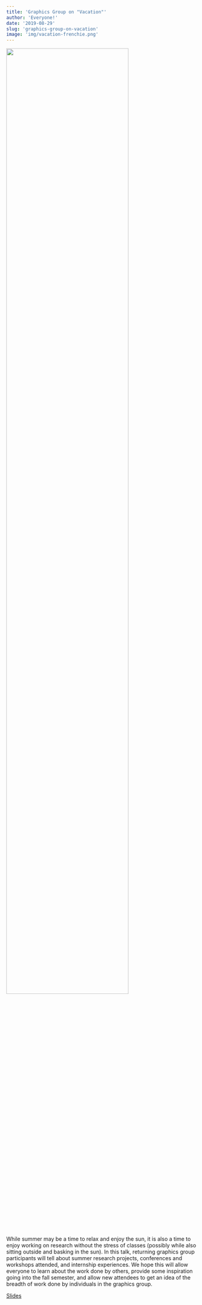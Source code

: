 ```yaml
---
title: 'Graphics Group on "Vacation"'
author: 'Everyone!'
date: '2019-08-29'
slug: 'graphics-group-on-vacation'
image: 'img/vacation-frenchie.png'
---
```


![](/post/2019-08-29-graphics-group-on-vacation_files/vacation-frenchie.png){width=80%}

While summer may be a time to relax and enjoy the sun, it is also a time to enjoy working on research without the stress of classes (possibly while also sitting outside and basking in the sun). In this talk, returning graphics group participants will tell about summer research projects, conferences and workshops attended, and internship experiences. We hope this will allow everyone to learn about the work done by others, provide some inspiration going into the fall semester, and allow new attendees to get an idea of the breadth of work done by individuals in the graphics group.

[Slides](https://docs.google.com/presentation/d/11tHeyDfzyHwsDI8qXNfh3YA0Gje1zJqfVepgm89wZ4M/edit?usp=sharing)


